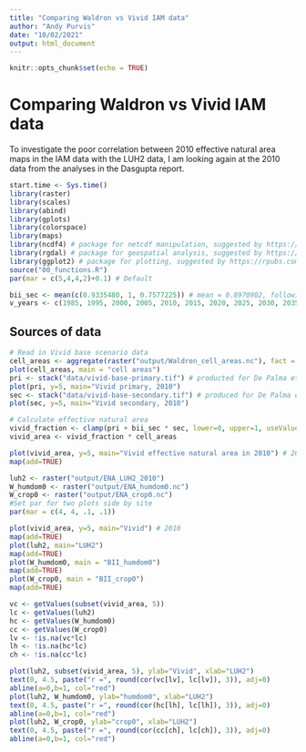```yaml
---
title: "Comparing Waldron vs Vivid IAM data"
author: "Andy Purvis"
date: "10/02/2021"
output: html_document
---
```


```r
knitr::opts_chunk$set(echo = TRUE)
```

# Comparing Waldron vs Vivid IAM data
To investigate the poor correlation between 2010 effective natural area maps in the IAM data with the LUH2 data, I am looking again at the 2010 data from the analyses in the Dasgupta report.

```r
start.time <- Sys.time()
library(raster)
library(scales)
library(abind)
library(gplots)
library(colorspace)
library(maps)
library(ncdf4) # package for netcdf manipulation, suggested by https://rpubs.com/boyerag/297592
library(rgdal) # package for geospatial analysis, suggested by https://rpubs.com/boyerag/297592
library(ggplot2) # package for plotting, suggested by https://rpubs.com/boyerag/297592
source("00_functions.R")
par(mar = c(5,4,4,2)+0.1) # Default

```


```r
bii_sec <- mean(c(0.9335480, 1, 0.7577225)) # mean = 0.8970902, following De Palma et al. (in prep.)
v_years <- c(1985, 1995, 2000, 2005, 2010, 2015, 2020, 2025, 2030, 2035, 2040, 2045, 2050, 2055, 2060, 2070, 2080, 2090, 2100)


```
## Sources of data

```r
# Read in Vivid base scenario data
cell_areas <- aggregate(raster("output/Waldron_cell_areas.nc"), fact = 4, fun=sum) # from one of the IAM netCDFs, saved earlier
plot(cell_areas, main = "cell areas")
pri <- stack("data/vivid-base-primary.tif") # producted for De Palma et al. (in prep.)
plot(pri, y=5, main="Vivid primary, 2010")
sec <- stack("data/vivid-base-secondary.tif") # produced for De Palma et al. (in prep.)
plot(sec, y=5, main="Vivid secondary, 2010")

# Calculate effective natural area
vivid_fraction <- clamp(pri + bii_sec * sec, lower=0, upper=1, useValues=TRUE)
vivid_area <- vivid_fraction * cell_areas

plot(vivid_area, y=5, main="Vivid effective natural area in 2010") # 2010
map(add=TRUE)
```


```r
luh2 <- raster("output/ENA_LUH2_2010")
W_humdom0 <- raster("output/ENA_humdom0.nc")
W_crop0 <- raster("output/ENA_crop0.nc")
#Set par for two plots side by site
par(mar = c(4, 4, .1, .1))

plot(vivid_area, y=5, main="Vivid") # 2010
map(add=TRUE)
plot(luh2, main="LUH2")
map(add=TRUE)
plot(W_humdom0, main = "BII_humdom0")
map(add=TRUE)
plot(W_crop0, main = "BII_crop0")
map(add=TRUE)

vc <- getValues(subset(vivid_area, 5))
lc <- getValues(luh2)
hc <- getValues(W_humdom0)
cc <- getValues(W_crop0)
lv <- !is.na(vc*lc)
lh <- !is.na(hc*lc)
ch <- !is.na(cc*lc)

plot(luh2, subset(vivid_area, 5), ylab="Vivid", xlab="LUH2") 
text(0, 4.5, paste("r =", round(cor(vc[lv], lc[lv]), 3)), adj=0)
abline(a=0,b=1, col="red")
plot(luh2, W_humdom0, ylab="humdom0", xlab="LUH2")
text(0, 4.5, paste("r =", round(cor(hc[lh], lc[lh]), 3)), adj=0)
abline(a=0,b=1, col="red")
plot(luh2, W_crop0, ylab="crop0", xlab="LUH2")
text(0, 4.5, paste("r =", round(cor(cc[ch], lc[ch]), 3)), adj=0)
abline(a=0,b=1, col="red")


```
